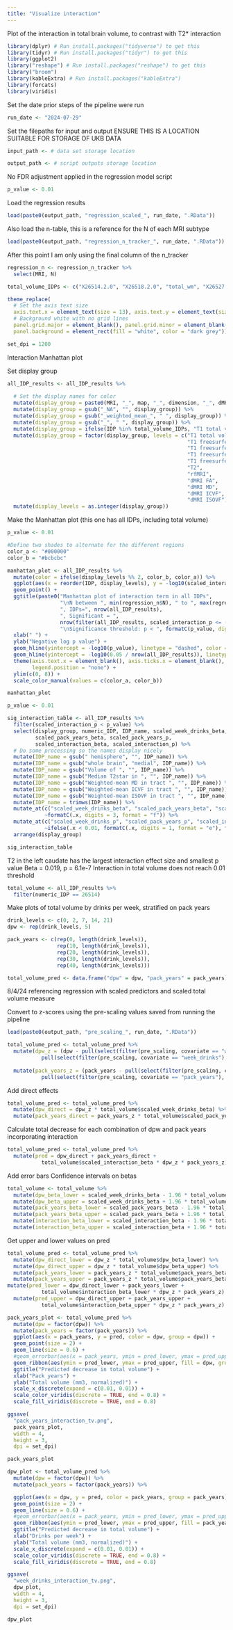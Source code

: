 ```yaml
---
title: "Visualize interaction"
---
```


Plot of the interaction in total brain volume, to contrast with T2* interaction

```r

library(dplyr) # Run install.packages("tidyverse") to get this
library(tidyr) # Run install.packages("tidyr") to get this
library(ggplot2)
library("reshape") # Run install.packages("reshape") to get this
library("broom")
library(kableExtra) # Run install.packages("kableExtra")
library(forcats)
library(viridis)

```

Set the date prior steps of the pipeline were run
```r

run_date <- "2024-07-29"

```

Set the filepaths for input and output
ENSURE THIS IS A LOCATION SUITABLE FOR STORAGE OF UKB DATA
```r

input_path <- # data set storage location

output_path <- # script outputs storage location

```


No FDR adjustment applied in the regression model script
```r

p_value <- 0.01

```


Load the regression results
```r

load(paste0(output_path, "regression_scaled_", run_date, ".RData"))

```


Also load the n-table, this is a reference for the N of each MRI subtype
```r

load(paste0(output_path, "regression_n_tracker_", run_date, ".RData"))

```


After this point I am only using the final column of the n_tracker
```r

regression_n <- regression_n_tracker %>%
  select(MRI, N)

```



```r

total_volume_IDPs <- c("X26514.2.0", "X26518.2.0", "total_wm", "X26527.2.0")

```

```r

theme_replace(
  # Set the axis text size
  axis.text.x = element_text(size = 13), axis.text.y = element_text(size = 13),
  # Background white with no grid lines
  panel.grid.major = element_blank(), panel.grid.minor = element_blank(),
  panel.background = element_rect(fill = "white", color = "dark grey"))

set_dpi = 1200

```


Interaction Manhattan plot

Set display group
```r

all_IDP_results <- all_IDP_results %>%
  
  # Set the display names for color
  mutate(display_group = paste0(MRI, "_", map, "_", dimension, "_", dMRI)) %>%
  mutate(display_group = gsub("_NA", "", display_group)) %>%
  mutate(display_group = gsub("_weighted_mean_", " ", display_group)) %>%
  mutate(display_group = gsub("_", " ", display_group)) %>%
  mutate(display_group = ifelse(IDP %in% total_volume_IDPs, "T1 total volume", display_group)) %>%
  mutate(display_group = factor(display_group, levels = c("T1 total volume",
                                                          "T1 freesurfer DKT area",
                                                          "T1 freesurfer DKT thickness",
                                                          "T1 freesurfer DKT volume",
                                                          "T1 freesurfer ASEG volume",
                                                          "T2",
                                                          "rfMRI",
                                                          "dMRI FA",
                                                          "dMRI MD",
                                                          "dMRI ICVF",
                                                          "dMRI ISOVF"))) %>%
  mutate(display_levels = as.integer(display_group))

```


Make the Manhattan plot (this one has all IDPs, including total volume)
```r

p_value <- 0.01

#Define two shades to alternate for the different regions
color_a <- "#000000"
color_b = "#bcbcbc"

manhattan_plot <- all_IDP_results %>%
  mutate(color = ifelse(display_levels %% 2, color_b, color_a)) %>%
  ggplot(aes(x = reorder(IDP, display_levels), y = -log10(scaled_interaction_p), color = color)) +
  geom_point() +
  ggtitle(paste0("Manhattan plot of interaction term in all IDPs",
                 "\nN between ", min(regression_n$N), " to ", max(regression_n$N),
                 ", IDPs=", nrow(all_IDP_results),
                 ", Significant = ",
                 nrow(filter(all_IDP_results, scaled_interaction_p <= (p_value))),
                 "\nSignificance threshold: p < ", formatC(p_value, digits = 2, format = "f"))) +
  xlab(" ") +
  ylab("Negative log p value") +
  geom_hline(yintercept = -log10(p_value), linetype = "dashed", color = "dark grey") +
  geom_hline(yintercept = -log10(0.05 / nrow(all_IDP_results)), linetype = "dashed", color = "dark grey") +
  theme(axis.text.x = element_blank(), axis.ticks.x = element_blank(),
        legend.position = "none") +
  ylim(c(0, 8)) +
  scale_color_manual(values = c(color_a, color_b))

manhattan_plot


```


```r

p_value <- 0.01

sig_interaction_table <- all_IDP_results %>%
  filter(scaled_interaction_p < p_value) %>%
  select(display_group, numeric_IDP, IDP_name, scaled_week_drinks_beta, scaled_week_drinks_p,
         scaled_pack_years_beta, scaled_pack_years_p,
         scaled_interaction_beta, scaled_interaction_p) %>%
  # Do some processing so the names display nicely
  mutate(IDP_name = gsub(" hemisphere", "", IDP_name)) %>%
  mutate(IDP_name = gsub("whole brain", "medial", IDP_name)) %>%
  mutate(IDP_name = gsub("Volume of ", "", IDP_name)) %>%
  mutate(IDP_name = gsub("Median T2star in ", "", IDP_name)) %>%
  mutate(IDP_name = gsub("Weighted-mean MD in tract ", "", IDP_name)) %>%
  mutate(IDP_name = gsub("Weighted-mean ICVF in tract ", "", IDP_name)) %>%
  mutate(IDP_name = gsub("Weighted-mean ISOVF in tract ", "", IDP_name)) %>%
  mutate(IDP_name = trimws(IDP_name)) %>%
  mutate_at(c("scaled_week_drinks_beta", "scaled_pack_years_beta", "scaled_interaction_beta"),
            ~formatC(.x, digits = 3, format = "f")) %>%
  mutate_at(c("scaled_week_drinks_p", "scaled_pack_years_p", "scaled_interaction_p"),
            ~ifelse(.x < 0.01, formatC(.x, digits = 1, format = "e"), formatC(.x, digits = 2, format = "f"))) %>%
  arrange(display_group)

sig_interaction_table

```


T2 in the left caudate has the largest interaction effect size and smallest p value
Beta = 0.019, p = 6.1e-7
Interaction in total volume does not reach 0.01 threshold
```r

total_volume <- all_IDP_results %>%
  filter(numeric_IDP == 26514)

```


Make plots of total volume by drinks per week, stratified on pack years
```r

drink_levels <- c(0, 2, 7, 14, 21)
dpw <- rep(drink_levels, 5)

pack_years <- c(rep(0, length(drink_levels)),
                rep(10, length(drink_levels)),
                rep(20, length(drink_levels)),
                rep(30, length(drink_levels)),
                rep(40, length(drink_levels)))

total_volume_pred <- data.frame("dpw" = dpw, "pack_years" = pack_years)

```

8/4/24 referencing regression with scaled predictors and scaled total volume measure


Convert to z-scores using the pre-scaling values saved from running the pipeline
```r

load(paste0(output_path, "pre_scaling_", run_date, ".RData"))

```

```r

total_volume_pred <- total_volume_pred %>%
  mutate(dpw_z = (dpw - pull(select(filter(pre_scaling, covariate == "week_drinks"), mean))) / 
           pull(select(filter(pre_scaling, covariate == "week_drinks"), sd))) %>%
  
  mutate(pack_years_z = (pack_years - pull(select(filter(pre_scaling, covariate == "pack_years"), mean))) / 
           pull(select(filter(pre_scaling, covariate == "pack_years"), sd)))

```

Add direct effects
```r

total_volume_pred <- total_volume_pred %>%
  mutate(dpw_direct = dpw_z * total_volume$scaled_week_drinks_beta) %>%
  mutate(pack_years_direct = pack_years_z * total_volume$scaled_pack_years_beta)

```


Calculate total decrease for each combination of dpw and pack years incorporating interaction
```r

total_volume_pred <- total_volume_pred %>%
  mutate(pred = dpw_direct + pack_years_direct +
           total_volume$scaled_interaction_beta * dpw_z * pack_years_z)

```

Add error bars
Confidence intervals on betas
```r

total_volume <- total_volume %>%
  mutate(dpw_beta_lower = scaled_week_drinks_beta - 1.96 * total_volume$scaled_week_drinks_se) %>%
  mutate(dpw_beta_upper = scaled_week_drinks_beta + 1.96 * total_volume$scaled_week_drinks_se) %>%
  mutate(pack_years_beta_lower = scaled_pack_years_beta - 1.96 * total_volume$scaled_pack_years_se) %>%
  mutate(pack_years_beta_upper = scaled_pack_years_beta + 1.96 * total_volume$scaled_pack_years_se) %>%
  mutate(interaction_beta_lower = scaled_interaction_beta - 1.96 * total_volume$scaled_interaction_se) %>%
  mutate(interaction_beta_upper = scaled_interaction_beta + 1.96 * total_volume$scaled_interaction_se)

```

Get upper and lower values on pred
```r

total_volume_pred <- total_volume_pred %>%
  mutate(dpw_direct_lower = dpw_z * total_volume$dpw_beta_lower) %>%
  mutate(dpw_direct_upper = dpw_z * total_volume$dpw_beta_upper) %>%
  mutate(pack_years_lower = pack_years_z * total_volume$pack_years_beta_lower) %>%
  mutate(pack_years_upper = pack_years_z * total_volume$pack_years_beta_upper) %>%
mutate(pred_lower = dpw_direct_lower + pack_years_lower +
           total_volume$interaction_beta_lower * dpw_z * pack_years_z) %>%
  mutate(pred_upper = dpw_direct_upper + pack_years_upper +
           total_volume$interaction_beta_upper * dpw_z * pack_years_z)


```



```r

pack_years_plot <- total_volume_pred %>%
  mutate(dpw = factor(dpw)) %>%
  mutate(pack_years = factor(pack_years)) %>%
  ggplot(aes(x = pack_years, y = pred, color = dpw, group = dpw)) +
  geom_point(size = 2) +
  geom_line(size = 0.6) +
  #geom_errorbar(aes(x = pack_years, ymin = pred_lower, ymax = pred_upper), width=0.09)
  geom_ribbon(aes(ymin = pred_lower, ymax = pred_upper, fill = dpw, group = dpw), alpha = 0.2, colour = NA) +
  ggtitle("Predicted decrease in total volume") +
  xlab("Pack years") +
  ylab("Total volume (mm3, normalized)") +
  scale_x_discrete(expand = c(0.01, 0.01)) +
  scale_color_viridis(discrete = TRUE, end = 0.8) +
  scale_fill_viridis(discrete = TRUE, end = 0.8)

ggsave(
  "pack_years_interaction_tv.png",
  pack_years_plot,
  width = 4,
  height = 3,
  dpi = set_dpi)

pack_years_plot

```


```r

dpw_plot <- total_volume_pred %>%
  mutate(dpw = factor(dpw)) %>%
  mutate(pack_years = factor(pack_years)) %>%

  ggplot(aes(x = dpw, y = pred, color = pack_years, group = pack_years)) +
  geom_point(size = 2) +
  geom_line(size = 0.6) +
  #geom_errorbar(aes(x = pack_years, ymin = pred_lower, ymax = pred_upper), width=0.09)
  geom_ribbon(aes(ymin = pred_lower, ymax = pred_upper, fill = pack_years, group = pack_years), alpha = 0.2, colour = NA) +
  ggtitle("Predicted decrease in total volume") +
  xlab("Drinks per week") +
  ylab("Total volume (mm3, normalized)") +
  scale_x_discrete(expand = c(0.01, 0.01)) +
  scale_color_viridis(discrete = TRUE, end = 0.8) +
  scale_fill_viridis(discrete = TRUE, end = 0.8)

ggsave(
  "week_drinks_interaction_tv.png",
  dpw_plot,
  width = 4,
  height = 3,
  dpi = set_dpi)

dpw_plot

```


